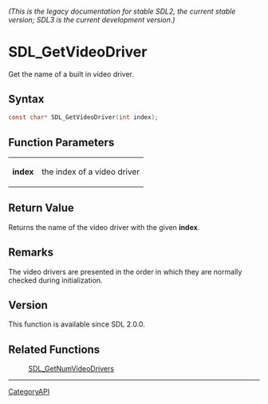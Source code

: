 ====== (This is the legacy documentation for stable SDL2, the current stable version; SDL3 is the current development version.) ======
= SDL_GetVideoDriver =

Get the name of a built in video driver.

== Syntax ==

<syntaxhighlight lang='c'>
const char* SDL_GetVideoDriver(int index);
</syntaxhighlight>

== Function Parameters ==

{|
|'''index'''
|the index of a video driver
|}

== Return Value ==

Returns the name of the video driver with the given '''index'''.

== Remarks ==

The video drivers are presented in the order in which they are normally
checked during initialization.

== Version ==

This function is available since SDL 2.0.0.

== Related Functions ==

:[[SDL_GetNumVideoDrivers]]

----
[[CategoryAPI]]


